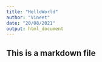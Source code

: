 ---
title: "HelloWorld"
author: "Vineet"
date: "20/08/2021"
output: html_document
---

## This is a markdown file